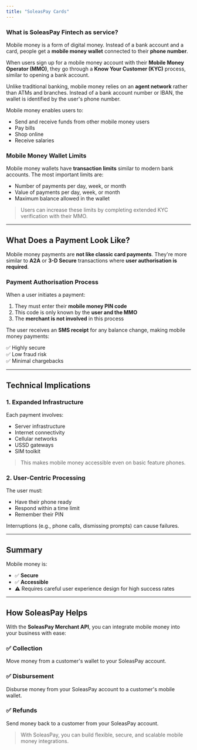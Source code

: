 ```yaml
---
title: "SoleasPay Cards"
---
```


### What is SoleasPay Fintech as service?

Mobile money is a form of digital money. Instead of a bank account and a card, people get a **mobile money wallet** connected to their **phone number**.

When users sign up for a mobile money account with their **Mobile Money Operator (MMO)**, they go through a **Know Your Customer (KYC)** process, similar to opening a bank account.

Unlike traditional banking, mobile money relies on an **agent network** rather than ATMs and branches. Instead of a bank account number or IBAN, the wallet is identified by the user's phone number.

Mobile money enables users to:

- Send and receive funds from other mobile money users
- Pay bills
- Shop online
- Receive salaries

### Mobile Money Wallet Limits

Mobile money wallets have **transaction limits** similar to modern bank accounts. The most important limits are:

- Number of payments per day, week, or month
- Value of payments per day, week, or month
- Maximum balance allowed in the wallet

> Users can increase these limits by completing extended KYC verification with their MMO.

---

## What Does a Payment Look Like?

Mobile money payments are **not like classic card payments**. They're more similar to **A2A** or **3-D Secure** transactions where **user authorisation is required**.

### Payment Authorisation Process

When a user initiates a payment:

1. They must enter their **mobile money PIN code**
2. This code is only known by the **user and the MMO**
3. The **merchant is not involved** in this process

The user receives an **SMS receipt** for any balance change, making mobile money payments:

✅ Highly secure\
✅ Low fraud risk\
✅ Minimal chargebacks

---

## Technical Implications

### 1. Expanded Infrastructure

Each payment involves:

- Server infrastructure
- Internet connectivity
- Cellular networks
- USSD gateways
- SIM toolkit

> This makes mobile money accessible even on basic feature phones.

### 2. User-Centric Processing

The user must:

- Have their phone ready
- Respond within a time limit
- Remember their PIN

Interruptions (e.g., phone calls, dismissing prompts) can cause failures.

---

## Summary

Mobile money is:

- ✅ **Secure**
- ✅ **Accessible**
- ⚠️ Requires careful user experience design for high success rates

---

## How SoleasPay Helps

With the **SoleasPay Merchant API**, you can integrate mobile money into your business with ease:

### ✅ Collection

Move money from a customer's wallet to your SoleasPay account.

### ✅ Disbursement

Disburse money from your SoleasPay account to a customer's mobile wallet.

### ✅ Refunds

Send money back to a customer from your SoleasPay account.

> With SoleasPay, you can build flexible, secure, and scalable mobile money integrations.